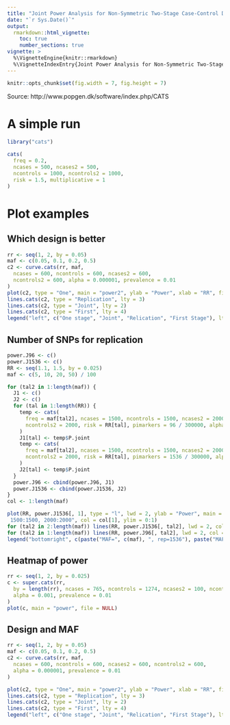 ```yaml
---
title: "Joint Power Analysis for Non-Symmetric Two-Stage Case-Control Designs"
date: "`r Sys.Date()`"
output:
  rmarkdown::html_vignette:
    toc: true
    number_sections: true
vignette: >
  %\VignetteEngine{knitr::rmarkdown}
  %\VignetteIndexEntry{Joint Power Analysis for Non-Symmetric Two-Stage Case-Control Designs}
---
```


```r
knitr::opts_chunk$set(fig.width = 7, fig.height = 7)
```

Source: http://www.popgen.dk/software/index.php/CATS

# A simple run

```r
library("cats")

cats(
  freq = 0.2,
  ncases = 500, ncases2 = 500,
  ncontrols = 1000, ncontrols2 = 1000,
  risk = 1.5, multiplicative = 1
)
```

# Plot examples

## Which design is better

```r
rr <- seq(1, 2, by = 0.05)
maf <- c(0.05, 0.1, 0.2, 0.5)
c2 <- curve.cats(rr, maf,
  ncases = 600, ncontrols = 600, ncases2 = 600,
  ncontrols2 = 600, alpha = 0.000001, prevalence = 0.01
)
plot(c2, type = "One", main = "power2", ylab = "Power", xlab = "RR", file = NULL, col = 1:4)
lines.cats(c2, type = "Replication", lty = 3)
lines.cats(c2, type = "Joint", lty = 2)
lines.cats(c2, type = "First", lty = 4)
legend("left", c("One stage", "Joint", "Relication", "First Stage"), lty = 1:4, bty = "n")
```

## Number of SNPs for replication

```r
power.J96 <- c()
power.J1536 <- c()
RR <- seq(1.1, 1.5, by = 0.025)
maf <- c(5, 10, 20, 50) / 100

for (tal2 in 1:length(maf)) {
  J1 <- c()
  J2 <- c()
  for (tal in 1:length(RR)) {
    temp <- cats(
      freq = maf[tal2], ncases = 1500, ncontrols = 1500, ncases2 = 2000,
      ncontrols2 = 2000, risk = RR[tal], pimarkers = 96 / 300000, alpha = 0.05 / 300000
    )
    J1[tal] <- temp$P.joint
    temp <- cats(
      freq = maf[tal2], ncases = 1500, ncontrols = 1500, ncases2 = 2000,
      ncontrols2 = 2000, risk = RR[tal], pimarkers = 1536 / 300000, alpha = 0.05 / 300000
    )
    J2[tal] <- temp$P.joint
  }
  power.J96 <- cbind(power.J96, J1)
  power.J1536 <- cbind(power.J1536, J2)
}
col <- 1:length(maf)

plot(RR, power.J1536[, 1], type = "l", lwd = 2, ylab = "Power", main = "Multiplicative model,
 1500:1500, 2000:2000", col = col[1], ylim = 0:1)
for (tal2 in 2:length(maf)) lines(RR, power.J1536[, tal2], lwd = 2, col = col[tal2], type = "l")
for (tal2 in 1:length(maf)) lines(RR, power.J96[, tal2], lwd = 2, col = col[tal2], type = "l", lty = 2)
legend("bottomright", c(paste("MAF=", c(maf), ", rep=1536"), paste("MAF=", c(maf), ", rep=96")), col = col, lwd = 2, bty = "n", lty = c(rep(1, length(maf)), rep(2, length(maf))))
```

## Heatmap of power

```r
rr <- seq(1, 2, by = 0.025)
c <- super.cats(rr,
  by = length(rr), ncases = 765, ncontrols = 1274, ncases2 = 100, ncontrols2 = 100,
  alpha = 0.001, prevalence = 0.01
)
plot(c, main = "power", file = NULL)
```

## Design and MAF

```r
rr <- seq(1, 2, by = 0.05)
maf <- c(0.05, 0.1, 0.2, 0.5)
c2 <- curve.cats(rr, maf,
  ncases = 600, ncontrols = 600, ncases2 = 600, ncontrols2 = 600,
  alpha = 0.000001, prevalence = 0.01
)

plot(c2, type = "One", main = "power2", ylab = "Power", xlab = "RR", file = NULL, col = 1:4)
lines.cats(c2, type = "Replication", lty = 3)
lines.cats(c2, type = "Joint", lty = 2)
lines.cats(c2, type = "First", lty = 4)
legend("left", c("One stage", "Joint", "Relication", "First Stage"), lty = 1:4, bty = "n")
```

